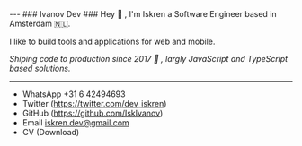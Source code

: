 
<TranslationComponent/>
---
### Ivanov Dev ###
Hey 👋 , I'm Iskren a Software Engineer based in Amsterdam 🇳🇱. 
<p style={{margin: 0}}>I like to build tools and applications for web and mobile.</p>

<p style={{margin: 0}}><i>Shiping code to production since 2017 <span className="text-3xl">🚢</span> , largly JavaScript and TypeScript based solutions.</i></p>


---

- WhatsApp +31 6 42494693
- Twitter (https://twitter.com/dev_iskren)
- GitHub (https://github.com/IskIvanov)
- Email iskren.dev@gmail.com
- CV <Link href="/static/resume.pdf">(Download)</Link>